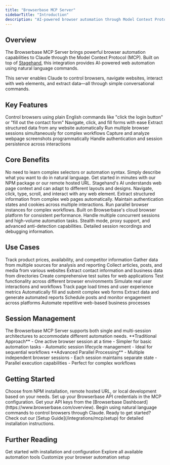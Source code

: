 ```yaml
---
title: "Browserbase MCP Server"
sidebarTitle: "Introduction"
description: "AI-powered browser automation through Model Context Protocol integration with Stagehand"
---
```


## Overview

The Browserbase MCP Server brings powerful browser automation capabilities to Claude through the Model Context Protocol (MCP). Built on top of [Stagehand](https://docs.stagehand.dev/), this integration provides AI-powered web automation using natural language commands.

<Info>
This server enables Claude to control browsers, navigate websites, interact with web elements, and extract data—all through simple conversational commands.
</Info>

## Key Features

<CardGroup cols={2}>
<Card title="Natural Language Automation" icon="wand-magic-sparkles">
Control browsers using plain English commands like "click the login button" or "fill out the contact form"
</Card>

<Card title="Web Interaction" icon="browser">
Navigate, click, and fill forms with ease
</Card>

<Card title="Data Extraction" icon="download">
Extract structured data from any website automatically

</Card>

<Card title="Multi-Session Management" icon="window-restore">
Run multiple browser sessions simultaneously for complex workflows
</Card>

<Card title="Screenshot Capture" icon="camera">
Capture and analyze webpage screenshots programmatically
</Card>

<Card title="Cookie Management" icon="cookie-bite">
Handle authentication and session persistence across interactions
</Card>
</CardGroup>

## Core Benefits

<Tabs>
<Tab title="Ease of Use">
<CardGroup cols={2}>
<Card title="Intuitive Commands" icon="wand-magic-sparkles">
No need to learn complex selectors or automation syntax. Simply describe what you want to do in natural language.
</Card>

<Card title="Quick Setup" icon="rocket">
Get started in minutes with our NPM package or our remote hosted URL.
</Card>

<Card title="Smart Automation" icon="brain">
Stagehand's AI understands web page context and can adapt to different layouts and designs.
</Card>
</CardGroup>
</Tab>

<Tab title="Powerful Capabilities">
<CardGroup cols={2}>
<Card title="Full Browser Control" icon="browser">
Navigate, click, type, scroll, and interact with any web element.
</Card>

<Card title="Data Intelligence" icon="chart-line">
Extract structured information from complex web pages automatically.
</Card>

<Card title="Session Persistence" icon="cookie-bite">
Maintain authentication states and cookies across multiple interactions.
</Card>

<Card title="Multi-Session Support" icon="window-restore">
Run parallel browser instances for complex workflows.
</Card>
</CardGroup>
</Tab>

<Tab title="Enterprise Ready">
<CardGroup cols={2}>
<Card title="Reliable Infrastructure" icon="server">
Built on Browserbase's cloud browser platform for consistent performance.
</Card>

<Card title="Scalable Architecture" icon="arrows-up-to-line">
Handle multiple concurrent sessions and high-volume automation tasks.
</Card>

<Card title="Security Features" icon="shield-check">
Stealth mode, proxy support, and advanced anti-detection capabilities.
</Card>

<Card title="Comprehensive Logging" icon="file-lines">
Detailed session recordings and debugging information.
</Card>
</CardGroup>
</Tab>
</Tabs>

## Use Cases

<Tabs>
<Tab title="Web Scraping & Data Collection">
<CardGroup cols={2}>
<Card title="E-commerce Monitoring" icon="store">
Track product prices, availability, and competitor information
</Card>

<Card title="Market Research" icon="chart-bar">
Gather data from multiple sources for analysis and reporting
</Card>

<Card title="Content Aggregation" icon="newspaper">
Collect articles, posts, and media from various websites
</Card>

<Card title="Lead Generation" icon="users">
Extract contact information and business data from directories
</Card>
</CardGroup>
</Tab>

<Tab title="Testing">
<CardGroup cols={2}>
<Card title="Automated Testing" icon="flask">
Create comprehensive test suites for web applications
</Card>

<Card title="Cross-Browser Validation" icon="browsers">
Test functionality across different browser environments
</Card>

<Card title="User Journey Testing" icon="route">
Simulate real user interactions and workflows
</Card>

<Card title="Performance Monitoring" icon="gauge">
Track page load times and user experience metrics
</Card>
</CardGroup>
</Tab>

<Tab title="Workflow Automation">
<CardGroup cols={2}>
<Card title="Form Automation" icon="file-contract">
Automatically fill and submit complex web forms
</Card>

<Card title="Report Generation" icon="chart-line">
Extract data and generate automated reports
</Card>

<Card title="Social Media Management" icon="share-nodes">
Schedule posts and monitor engagement across platforms
</Card>

<Card title="Administrative Tasks" icon="clipboard-check">
Automate repetitive web-based business processes
</Card>
</CardGroup>
</Tab>
</Tabs>

## Session Management

<Info>
The Browserbase MCP Server supports both single and multi-session architectures to accommodate different automation needs.
</Info>

<Tabs>
<Tab title="Single Session Mode">
**Traditional Approach**
- One active browser session at a time
- Simpler for basic automation tasks  
- Automatic session lifecycle management
- Ideal for sequential workflows
</Tab>

<Tab title="Multi-Session Mode">
**Advanced Parallel Processing**
- Multiple independent browser sessions
- Each session maintains separate state
- Parallel execution capabilities
- Perfect for complex workflows
</Tab>
</Tabs>

## Getting Started

<Steps>
<Step title="Install the MCP Server">
Choose from NPM installation, remote hosted URL, or local development based on your needs.
</Step>

<Step title="Configure Authentication">
Set up your Browserbase API credentials in the MCP configuration. 
Get your API keys from the [Browserbase Dashboard](https://www.browserbase.com/overview).
</Step>

<Step title="Start Automating">
Begin using natural language commands to control browsers through Claude.
</Step>
</Steps>

<Tip>
Ready to get started? Check out our [Setup Guide](/integrations/mcp/setup) for detailed installation instructions.
</Tip>

## Further Reading

<CardGroup cols={3}>
<Card title="Setup Guide" icon="rocket" href="/integrations/mcp/setup">
Get started with installation and configuration
</Card>

<Card title="Available Tools" icon="wrench" href="/integrations/mcp/tools">
Explore all available automation tools
</Card>

<Card title="Configuration Options" icon="gear" href="/integrations/mcp/configuration">
Customize your browser automation setup
</Card>
</CardGroup>